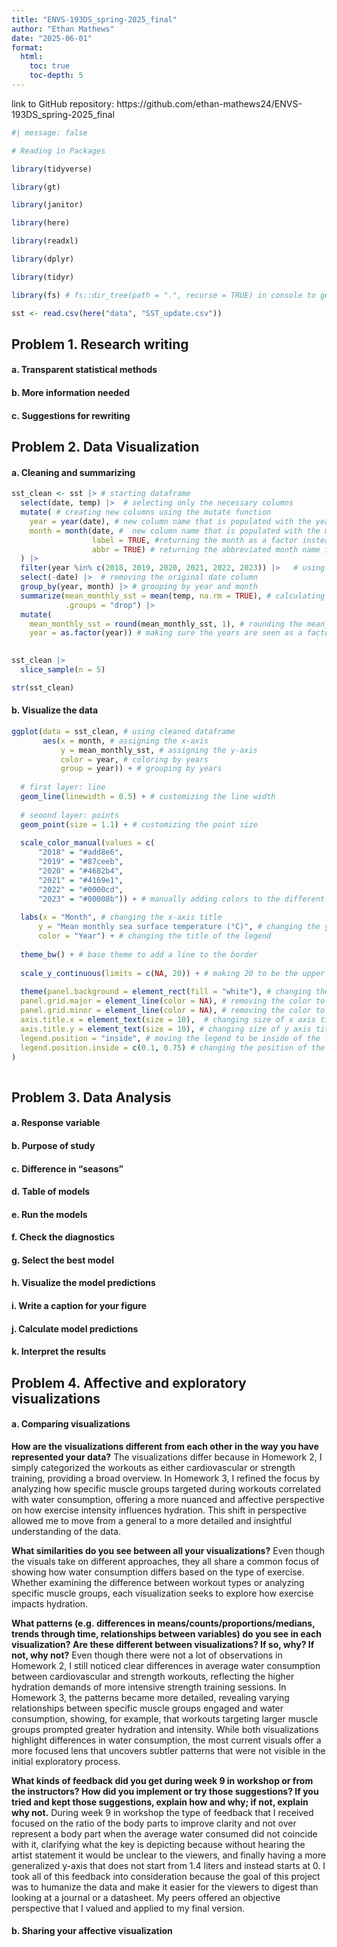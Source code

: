 ```yaml
---
title: "ENVS-193DS_spring-2025_final"
author: "Ethan Mathews"
date: "2025-06-01"
format:
  html:
    toc: true 
    toc-depth: 5
---
```


link to GitHub repository: https://github.com/ethan-mathews24/ENVS-193DS_spring-2025_final


```r
#| message: false

# Reading in Packages

library(tidyverse)

library(gt)

library(janitor)

library(here)

library(readxl)

library(dplyr)

library(tidyr)

library(fs) # fs::dir_tree(path = ".", recurse = TRUE) in console to get file structure 

sst <- read.csv(here("data", "SST_update.csv"))


```


## Problem 1. Research writing


#### a. Transparent statistical methods 




#### b. More information needed




#### c. Suggestions for rewriting 




## Problem 2. Data Visualization 


#### a. Cleaning and summarizing 

```r

sst_clean <- sst |> # starting dataframe
  select(date, temp) |>  # selecting only the necessary columns 
  mutate( # creating new columns using the mutate function
    year = year(date), # new column name that is populated with the year by using lubridate package to pull only the year from the date column
    month = month(date, #  new column name that is populated with the month by using the lubridate package 
                  label = TRUE, #returning the month as a factor instead of a numerical value
                  abbr = TRUE) # returning the abbreviated month name instead of the full name
  ) |> 
  filter(year %in% c(2018, 2019, 2020, 2021, 2022, 2023)) |>   # using the filter function to only select the desired years that we want to plot, also reducing processing load 
  select(-date) |>  # removing the original date column 
  group_by(year, month) |> # grouping by year and month 
  summarize(mean_monthly_sst = mean(temp, na.rm = TRUE), # calculating the mean of the surface temp
            .groups = "drop") |>  
  mutate( 
    mean_monthly_sst = round(mean_monthly_sst, 1), # rounding the mean_monthly_sst to one decimal place
    year = as.factor(year)) # making sure the years are seen as a factor
  
```

```r

sst_clean |> 
  slice_sample(n = 5)

```

```r

str(sst_clean)

```


#### b. Visualize the data 

```r

ggplot(data = sst_clean, # using cleaned dataframe
       aes(x = month, # assigning the x-axis
           y = mean_monthly_sst, # assigning the y-axis
           color = year, # coloring by years
           group = year)) + # grouping by years 
  
  # first layer: line
  geom_line(linewidth = 0.5) + # customizing the line width 
  
  # seoond layer: points
  geom_point(size = 1.1) + # customizing the point size
  
  scale_color_manual(values = c(
      "2018" = "#add8e6",  
      "2019" = "#87ceeb",  
      "2020" = "#4682b4",  
      "2021" = "#4169e1",  
      "2022" = "#0000cd",  
      "2023" = "#00008b")) + # manually adding colors to the different years
  
  labs(x = "Month", # changing the x-axis title 
      y = "Mean monthly sea surface temperature (°C)", # changing the y-axis title 
      color = "Year") + # changing the title of the legend 
  
  theme_bw() + # base theme to add a line to the border 
  
  scale_y_continuous(limits = c(NA, 20)) + # making 20 to be the upper limit of the y-axis 
  
  theme(panel.background = element_rect(fill = "white"), # changing the background color
  panel.grid.major = element_line(color = NA), # removing the color to the grid lines
  panel.grid.minor = element_line(color = NA), # removing the color to the grid lines
  axis.title.x = element_text(size = 10),  # changing size of x axis title
  axis.title.y = element_text(size = 10), # changing size of y axis title
  legend.position = "inside", # moving the legend to be inside of the figure 
  legend.position.inside = c(0.1, 0.75) # changing the position of the legend to be inside the graph by treating it as (x,y) coordinates 
)
  

```



## Problem 3. Data Analysis




#### a. Response variable 




#### b. Purpose of study 




#### c. Difference in "seasons"




#### d. Table of models 




#### e. Run the models 




#### f. Check the diagnostics




#### g. Select the best model 




#### h. Visualize the model predictions 




#### i. Write a caption for your figure 




#### j. Calculate model predictions 




#### k. Interpret the results 




## Problem 4. Affective and exploratory visualizations


#### a. Comparing visualizations 

**How are the visualizations different from each other in the way you have represented your data?**
The visualizations differ because in Homework 2, I simply categorized the workouts as either cardiovascular or strength training, providing a broad overview. In Homework 3, I refined the focus by analyzing how specific muscle groups targeted during workouts correlated with water consumption, offering a more nuanced and affective perspective on how exercise intensity influences hydration. This shift in perspective allowed me to move from a general to a more detailed and insightful understanding of the data.

**What similarities do you see between all your visualizations?**
Even though the visuals take on different approaches, they all share a common focus of showing how water consumption differs based on the type of exercise. Whether examining the difference between workout types or analyzing specific muscle groups, each visualization seeks to explore how exercise impacts hydration. 


**What patterns (e.g. differences in means/counts/proportions/medians, trends through time, relationships between variables) do you see in each visualization? Are these different between visualizations? If so, why? If not, why not?**
Even though there were not a lot of observations in Homework 2, I still noticed clear differences in average water consumption between cardiovascular and strength workouts, reflecting the higher hydration demands of more intensive strength training sessions. In Homework 3, the patterns became more detailed, revealing varying relationships between specific muscle groups engaged and water consumption, showing, for example, that workouts targeting larger muscle groups prompted greater hydration and intensity. While both visualizations highlight differences in water consumption, the most current visuals offer a more focused lens that uncovers subtler patterns that were not visible in the initial exploratory process. 


**What kinds of feedback did you get during week 9 in workshop or from the instructors? How did you implement or try those suggestions? If you tried and kept those suggestions, explain how and why; if not, explain why not.**
During week 9 in workshop the type of feedback that I received focused on the ratio of the body parts to improve clarity and not over represent a body part when the average water consumed did not coincide with it, clarifying what the key is depicting because without hearing the artist statement it would be unclear to the viewers, and finally having a more generalized y-axis that does not start from 1.4 liters and instead starts at 0. I took all of this feedback into consideration because the goal of this project was to humanize the data and make it easier for the viewers to digest than looking at a journal or a datasheet. My peers offered an objective perspective that I valued and applied to my final version. 


#### b. Sharing your affective visualization 










